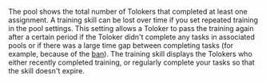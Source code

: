 <Cut title="More than 500 Tolokers passed the training, but the training skill shows only 30.">

The pool shows the total number of Tolokers that completed at least one assignment. A training skill can be lost over time if you set repeated training in the pool settings. This setting allows a Toloker to pass the training again after a certain period if the Toloker didn't complete any tasks in associated pools or if there was a large time gap between completing tasks (for example, because of the [ban](/docs/glossary#banning-tolokers)). The training skill displays the Tolokers who either recently completed training, or regularly complete your tasks so that the skill doesn't expire.

</Cut>
